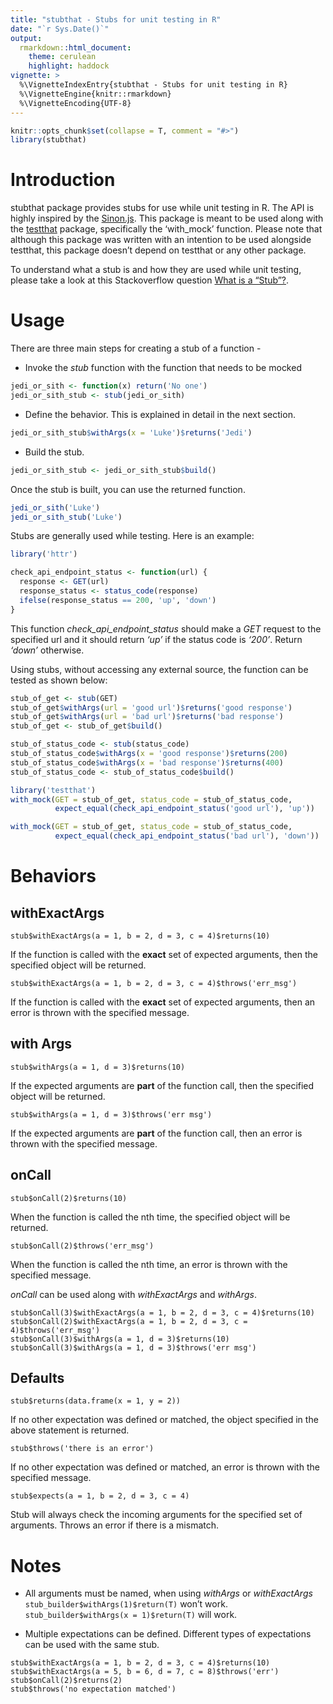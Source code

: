 ```yaml
---
title: "stubthat - Stubs for unit testing in R"
date: "`r Sys.Date()`"
output: 
  rmarkdown::html_document:
    theme: cerulean
    highlight: haddock
vignette: >
  %\VignetteIndexEntry{stubthat - Stubs for unit testing in R}
  %\VignetteEngine{knitr::rmarkdown}
  %\VignetteEncoding{UTF-8}
---
```


```r
knitr::opts_chunk$set(collapse = T, comment = "#>")
library(stubthat)
```

# Introduction
stubthat package provides stubs for use while unit testing in R. The API is highly inspired by the [Sinon.js](http://sinonjs.org/). This package is meant to be used along with the [testthat](https://cran.r-project.org/package=testthat) package, specifically the 'with_mock' function. Please note that although this package was written with an intention to be used alongside testthat, this package doesn't depend on testthat or any other package.

To understand what a stub is and how they are used while unit testing, please take a look at this Stackoverflow question [What is a “Stub”?](http://stackoverflow.com/questions/463278/what-is-a-stub).


# Usage
There are three main steps for creating a stub of a function -  

- Invoke the *stub* function with the function that needs to be mocked
```r
jedi_or_sith <- function(x) return('No one')
jedi_or_sith_stub <- stub(jedi_or_sith)
```
- Define the behavior. This is explained in detail in the next section.
```r
jedi_or_sith_stub$withArgs(x = 'Luke')$returns('Jedi')
```
- Build the stub.
```r
jedi_or_sith_stub <- jedi_or_sith_stub$build()
```

Once the stub is built, you can use the returned function.
```r
jedi_or_sith('Luke')
jedi_or_sith_stub('Luke')
```

Stubs are generally used while testing. Here is an example:
```r
library('httr')

check_api_endpoint_status <- function(url) {
  response <- GET(url)
  response_status <- status_code(response)
  ifelse(response_status == 200, 'up', 'down')
}
```
This function *check_api_endpoint_status* should make a *GET* request to the specified url and it should return *'up'* if the status code is *'200'*. Return *'down'* otherwise.

Using stubs, without accessing any external source, the function can be tested as shown below:
```r
stub_of_get <- stub(GET)
stub_of_get$withArgs(url = 'good url')$returns('good response')
stub_of_get$withArgs(url = 'bad url')$returns('bad response')
stub_of_get <- stub_of_get$build()

stub_of_status_code <- stub(status_code)
stub_of_status_code$withArgs(x = 'good response')$returns(200)
stub_of_status_code$withArgs(x = 'bad response')$returns(400)
stub_of_status_code <- stub_of_status_code$build()

library('testthat')
with_mock(GET = stub_of_get, status_code = stub_of_status_code,
          expect_equal(check_api_endpoint_status('good url'), 'up'))

with_mock(GET = stub_of_get, status_code = stub_of_status_code,
          expect_equal(check_api_endpoint_status('bad url'), 'down'))
```


# Behaviors

## withExactArgs
````stub$withExactArgs(a = 1, b = 2, d = 3, c = 4)$returns(10)````

If the function is called with the **exact** set of expected arguments, then the specified object will be returned.

````stub$withExactArgs(a = 1, b = 2, d = 3, c = 4)$throws('err_msg')````

If the function is called with the **exact** set of expected arguments, then an error is thrown with the specified message.


## with Args
````stub$withArgs(a = 1, d = 3)$returns(10)````

If the expected arguments are **part** of the function call, then the specified object will be returned.

````stub$withArgs(a = 1, d = 3)$throws('err msg')````

If the expected arguments are **part** of the function call,  then an error is thrown with the specified message.

## onCall
````stub$onCall(2)$returns(10)````

When the function is called the nth time, the specified object will be returned.

````stub$onCall(2)$throws('err_msg')````

When the function is called the nth time, an error is thrown with the specified message.

  
*onCall* can be used along with *withExactArgs* and *withArgs*.

```
stub$onCall(3)$withExactArgs(a = 1, b = 2, d = 3, c = 4)$returns(10)
stub$onCall(2)$withExactArgs(a = 1, b = 2, d = 3, c = 4)$throws('err_msg')
stub$onCall(3)$withArgs(a = 1, d = 3)$returns(10)
stub$onCall(3)$withArgs(a = 1, d = 3)$throws('err msg')
```

## Defaults
````stub$returns(data.frame(x = 1, y = 2))````

If no other expectation was defined or matched, the object specified in the above statement is returned.

````stub$throws('there is an error')````

If no other expectation was defined or matched, an error is thrown with the specified message.

````stub$expects(a = 1, b = 2, d = 3, c = 4)````

Stub will always check the incoming arguments for the specified set of arguments. Throws an error if there is a mismatch.


# Notes
- All arguments must be named, when using *withArgs* or *withExactArgs*
```stub_builder$withArgs(1)$return(T)``` won't work.
```stub_builder$withArgs(x = 1)$return(T)``` will work.


- Multiple expectations can be defined. Different types of expectations can be used with the same stub.
```
stub$withExactArgs(a = 1, b = 2, d = 3, c = 4)$returns(10)
stub$withExactArgs(a = 5, b = 6, d = 7, c = 8)$throws('err')
stub$onCall(2)$returns(2)
stub$throws('no expectation matched')
```

